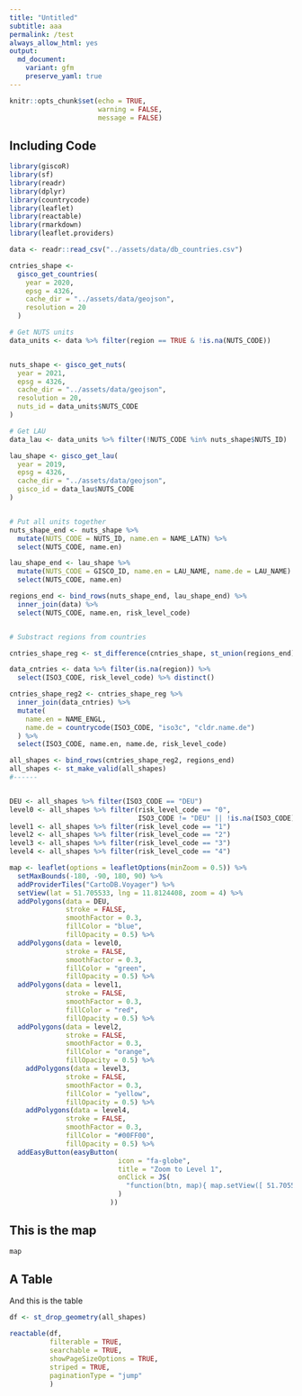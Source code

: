 ```yaml
---
title: "Untitled"
subtitle: aaa
permalink: /test
always_allow_html: yes
output: 
  md_document:
    variant: gfm
    preserve_yaml: true
---
```



<!-- Modify _R/*.Rmd file instead -->

```r
knitr::opts_chunk$set(echo = TRUE,
                      warning = FALSE,
                      message = FALSE)
```


## Including Code



```r

library(giscoR)
library(sf)
library(readr)
library(dplyr)
library(countrycode)
library(leaflet)
library(reactable)
library(rmarkdown)
library(leaflet.providers)

data <- readr::read_csv("../assets/data/db_countries.csv")

cntries_shape <-
  gisco_get_countries(
    year = 2020,
    epsg = 4326,
    cache_dir = "../assets/data/geojson",
    resolution = 20
  )

# Get NUTS units
data_units <- data %>% filter(region == TRUE & !is.na(NUTS_CODE))


nuts_shape <- gisco_get_nuts(
  year = 2021,
  epsg = 4326,
  cache_dir = "../assets/data/geojson",
  resolution = 20,
  nuts_id = data_units$NUTS_CODE
)

# Get LAU
data_lau <- data_units %>% filter(!NUTS_CODE %in% nuts_shape$NUTS_ID)

lau_shape <- gisco_get_lau(
  year = 2019,
  epsg = 4326,
  cache_dir = "../assets/data/geojson",
  gisco_id = data_lau$NUTS_CODE
)


# Put all units together
nuts_shape_end <- nuts_shape %>%
  mutate(NUTS_CODE = NUTS_ID, name.en = NAME_LATN) %>%
  select(NUTS_CODE, name.en)

lau_shape_end <- lau_shape %>%
  mutate(NUTS_CODE = GISCO_ID, name.en = LAU_NAME, name.de = LAU_NAME) %>%
  select(NUTS_CODE, name.en)

regions_end <- bind_rows(nuts_shape_end, lau_shape_end) %>%
  inner_join(data) %>%
  select(NUTS_CODE, name.en, risk_level_code)


# Substract regions from countries

cntries_shape_reg <- st_difference(cntries_shape, st_union(regions_end))

data_cntries <- data %>% filter(is.na(region)) %>%
  select(ISO3_CODE, risk_level_code) %>% distinct()

cntries_shape_reg2 <- cntries_shape_reg %>%
  inner_join(data_cntries) %>%
  mutate(
    name.en = NAME_ENGL,
    name.de = countrycode(ISO3_CODE, "iso3c", "cldr.name.de")
  ) %>%
  select(ISO3_CODE, name.en, name.de, risk_level_code)

all_shapes <- bind_rows(cntries_shape_reg2, regions_end)
all_shapes <- st_make_valid(all_shapes)
#------


DEU <- all_shapes %>% filter(ISO3_CODE == "DEU")
level0 <- all_shapes %>% filter(risk_level_code == "0",
                                ISO3_CODE != "DEU" || !is.na(ISO3_CODE))
level1 <- all_shapes %>% filter(risk_level_code == "1")
level2 <- all_shapes %>% filter(risk_level_code == "2")
level3 <- all_shapes %>% filter(risk_level_code == "3")
level4 <- all_shapes %>% filter(risk_level_code == "4")

map <- leaflet(options = leafletOptions(minZoom = 0.5)) %>%
  setMaxBounds(-180, -90, 180, 90) %>%
  addProviderTiles("CartoDB.Voyager") %>%
  setView(lat = 51.705533, lng = 11.8124408, zoom = 4) %>%
  addPolygons(data = DEU, 
              stroke = FALSE,  
              smoothFactor = 0.3,
              fillColor = "blue",
              fillOpacity = 0.5) %>%
  addPolygons(data = level0,
              stroke = FALSE,
              smoothFactor = 0.3,
              fillColor = "green",
              fillOpacity = 0.5) %>%
  addPolygons(data = level1,
              stroke = FALSE,
              smoothFactor = 0.3,
              fillColor = "red",
              fillOpacity = 0.5) %>%
  addPolygons(data = level2,
              stroke = FALSE,
              smoothFactor = 0.3,
              fillColor = "orange",
              fillOpacity = 0.5) %>%
    addPolygons(data = level3,
              stroke = FALSE,
              smoothFactor = 0.3,
              fillColor = "yellow",
              fillOpacity = 0.5) %>%
    addPolygons(data = level4,
              stroke = FALSE,
              smoothFactor = 0.3,
              fillColor = "#00FF00",
              fillOpacity = 0.5) %>%
  addEasyButton(easyButton(
                           icon = "fa-globe",
                           title = "Zoom to Level 1",
                           onClick = JS(
                             "function(btn, map){ map.setView([ 51.705533,11.8124408],4); }"
                           )
                         ))


```


## This is the map
```r
map
```



## A Table

And this is the table

<script src="https://cdn.jsdelivr.net/gh/dieghernan/RKI-Corona-Atlas/_R/plugins/reactable-binding-0.2.3/reactable.min.js"></script>
```r


df <- st_drop_geometry(all_shapes)

reactable(df,
          filterable = TRUE,
          searchable = TRUE,
          showPageSizeOptions = TRUE,
          striped = TRUE,
          paginationType = "jump"
          )

```

